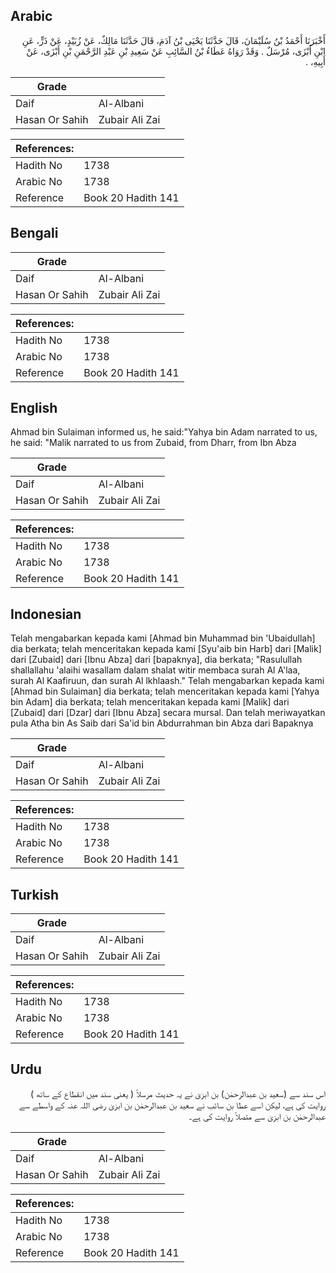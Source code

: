 ## Arabic


<div dir="rtl" lang="ar" style={{fontSize:'larger',backgroundColor:'#f8f9fa',padding:20}}>
أَخْبَرَنَا أَحْمَدُ بْنُ سُلَيْمَانَ، قَالَ حَدَّثَنَا يَحْيَى بْنُ آدَمَ، قَالَ حَدَّثَنَا مَالِكٌ، عَنْ زُبَيْدٍ، عَنْ ذَرٍّ، عَنِ ابْنِ أَبْزَى، مُرْسَلٌ ‏.‏ وَقَدْ رَوَاهُ عَطَاءُ بْنُ السَّائِبِ عَنْ سَعِيدِ بْنِ عَبْدِ الرَّحْمَنِ بْنِ أَبْزَى، عَنْ أَبِيهِ، ‏.‏
</div>
<div style={{backgroundColor:'#f8f9fa',padding:20, marginBottom: 10}}><table> <thead> <tr> <th>Grade</th> <th></th> </tr> </thead> <tbody> <tr><td>Daif</td><td>Al-Albani</td></tr><tr><td>Hasan Or Sahih</td><td>Zubair Ali Zai</td></tr></tbody></table><table> <thead> <tr> <th>References:</th> <th></th> </tr> </thead> <tbody><tr><td>Hadith No</td><td>1738</td></tr><tr><td>Arabic No</td><td>1738</td></tr><tr><td>Reference</td><td>Book 20 Hadith 141</td></tr></tbody></table></div>

## Bengali


<div dir="ltr" lang="bn" style={{fontSize:'larger',backgroundColor:'#f8f9fa',padding:20}}>

</div>
<div style={{backgroundColor:'#f8f9fa',padding:20, marginBottom: 10}}><table> <thead> <tr> <th>Grade</th> <th></th> </tr> </thead> <tbody> <tr><td>Daif</td><td>Al-Albani</td></tr><tr><td>Hasan Or Sahih</td><td>Zubair Ali Zai</td></tr></tbody></table><table> <thead> <tr> <th>References:</th> <th></th> </tr> </thead> <tbody><tr><td>Hadith No</td><td>1738</td></tr><tr><td>Arabic No</td><td>1738</td></tr><tr><td>Reference</td><td>Book 20 Hadith 141</td></tr></tbody></table></div>

## English


<div dir="ltr" lang="en" style={{fontSize:'larger',backgroundColor:'#f8f9fa',padding:20}}>
Ahmad bin Sulaiman informed us, he said:"Yahya bin Adam narrated to us, he said: "Malik narrated to us from Zubaid, from Dharr, from Ibn Abza
</div>
<div style={{backgroundColor:'#f8f9fa',padding:20, marginBottom: 10}}><table> <thead> <tr> <th>Grade</th> <th></th> </tr> </thead> <tbody> <tr><td>Daif</td><td>Al-Albani</td></tr><tr><td>Hasan Or Sahih</td><td>Zubair Ali Zai</td></tr></tbody></table><table> <thead> <tr> <th>References:</th> <th></th> </tr> </thead> <tbody><tr><td>Hadith No</td><td>1738</td></tr><tr><td>Arabic No</td><td>1738</td></tr><tr><td>Reference</td><td>Book 20 Hadith 141</td></tr></tbody></table></div>

## Indonesian


<div dir="ltr" lang="id" style={{fontSize:'larger',backgroundColor:'#f8f9fa',padding:20}}>
Telah mengabarkan kepada kami [Ahmad bin Muhammad bin 'Ubaidullah] dia berkata; telah menceritakan kepada kami [Syu'aib bin Harb] dari [Malik] dari [Zubaid] dari [Ibnu Abza] dari [bapaknya], dia berkata; "Rasulullah shallallahu 'alaihi wasallam dalam shalat witir membaca surah Al A'laa, surah Al Kaafiruun, dan surah Al lkhlaash." Telah mengabarkan kepada kami [Ahmad bin Sulaiman] dia berkata; telah menceritakan kepada kami [Yahya bin Adam] dia berkata; telah menceritakan kepada kami [Malik] dari [Zubaid] dari [Dzar] dari [Ibnu Abza] secara mursal. Dan telah meriwayatkan pula Atha bin As Saib dari Sa'id bin Abdurrahman bin Abza dari Bapaknya
</div>
<div style={{backgroundColor:'#f8f9fa',padding:20, marginBottom: 10}}><table> <thead> <tr> <th>Grade</th> <th></th> </tr> </thead> <tbody> <tr><td>Daif</td><td>Al-Albani</td></tr><tr><td>Hasan Or Sahih</td><td>Zubair Ali Zai</td></tr></tbody></table><table> <thead> <tr> <th>References:</th> <th></th> </tr> </thead> <tbody><tr><td>Hadith No</td><td>1738</td></tr><tr><td>Arabic No</td><td>1738</td></tr><tr><td>Reference</td><td>Book 20 Hadith 141</td></tr></tbody></table></div>

## Turkish


<div dir="ltr" lang="tr" style={{fontSize:'larger',backgroundColor:'#f8f9fa',padding:20}}>

</div>
<div style={{backgroundColor:'#f8f9fa',padding:20, marginBottom: 10}}><table> <thead> <tr> <th>Grade</th> <th></th> </tr> </thead> <tbody> <tr><td>Daif</td><td>Al-Albani</td></tr><tr><td>Hasan Or Sahih</td><td>Zubair Ali Zai</td></tr></tbody></table><table> <thead> <tr> <th>References:</th> <th></th> </tr> </thead> <tbody><tr><td>Hadith No</td><td>1738</td></tr><tr><td>Arabic No</td><td>1738</td></tr><tr><td>Reference</td><td>Book 20 Hadith 141</td></tr></tbody></table></div>

## Urdu


<div dir="rtl" lang="ur" style={{fontSize:'larger',backgroundColor:'#f8f9fa',padding:20}}>
اس سند سے (سعید بن عبدالرحمٰن) بن ابزیٰ نے یہ حدیث مرسلاً ( یعنی سند میں انقطاع کے ساتھ ) روایت کی ہے، لیکن اسے عطا بن سائب نے سعید بن عبدالرحمٰن بن ابزیٰ رضی اللہ عنہ کے واسطے سے عبدالرحمٰن بن ابزیٰ سے متصلاً روایت کی ہے۔
</div>
<div style={{backgroundColor:'#f8f9fa',padding:20, marginBottom: 10}}><table> <thead> <tr> <th>Grade</th> <th></th> </tr> </thead> <tbody> <tr><td>Daif</td><td>Al-Albani</td></tr><tr><td>Hasan Or Sahih</td><td>Zubair Ali Zai</td></tr></tbody></table><table> <thead> <tr> <th>References:</th> <th></th> </tr> </thead> <tbody><tr><td>Hadith No</td><td>1738</td></tr><tr><td>Arabic No</td><td>1738</td></tr><tr><td>Reference</td><td>Book 20 Hadith 141</td></tr></tbody></table></div>